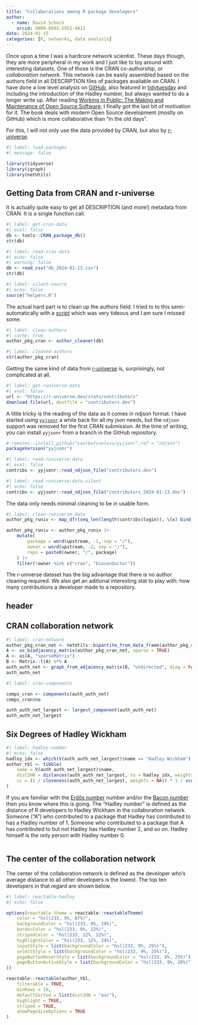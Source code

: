 ```yaml
---
title: "Collaborations among R package developers"
author:
  - name: David Schoch
    orcid: 0000-0003-2952-4812
date: 2024-01-15
categories: [R, networks, data analysis]
---
```


Once upon a time I was a hardcore network scientist. These days though, they are more peripheral in my work and I just like to toy around with interesting datasets. One of those is the CRAN co-authorship, or *collaboration network*. This network can be easily assembled based on the authors field in all DESCRIPTION files of packages available on CRAN. I have done a low level analysis on [GitHub](https://github.com/schochastics/CRAN_collaboration), also featured in
[tidytuesday](https://github.com/rfordatascience/tidytuesday/tree/master/data/2023/2023-09-19) and including the introduction of the Hadley number, but always wanted to do a longer write up. After reading [Working in Public: The Making and Maintenance of Open Source Software](https://press.stripe.com/working-in-public), I finally got the last bit of motivation for it. The book deals with modern Open Source development (mostly on GitHub) which is more collaborative than "in the old days". 

For this, I will not only use the data provided by CRAN, but also by [r-universe](https://r-universe.dev).


```r
#| label: load-packages
#| message: false

library(tidyverse)
library(igraph)
library(netUtils)
```

## Getting Data from CRAN and r-universe

It is actually quite easy to get all DESCRIPTION (and more!) metadata from CRAN. It is a single function call. 
```r
#| label: get-cran-data
#| eval: false
db <- tools::CRAN_package_db()
str(db)
```

```r
#| label: read-cran-data
#| echo: false
#| warning: false
db <- read_csv("db_2024-01-13.csv")
str(db)
```


```r
#| label: silent-source
#| echo: false
source("helpers.R")
```

The actual hard part is to clean up the authors field. I tried to to this semi-automatically with a [script](https://github.com/schochastics/CRAN_collaboration/blob/main/Rscripts/helpers.R) which was very tideous and I am sure I missed some.

```r
#| label: clean-authors
#| cache: true
author_pkg_cran <- author_cleaner(db)
```


```r
#| label: cleaned-authors
str(author_pkg_cran)
```

Getting the same kind of data from [r-universe](https://r-universe.dev) is, surprisingly, not complicated at all.

```r
#| label: get-runiverse-data
#| eval: false
url <- "https://r-universe.dev/stats/contributors"
download.file(url, destfile = "contributors.dev")
```

A little tricky is the reading of the data as it comes in ndjson format. I have started using [`yyjsonr`](https://github.com/coolbutuseless/yyjsonr) a while back for all my json needs, but the `ndjson` support was removed for the first CRAN submission. At the time of writing, you can install `yyjsonr` from a branch in the GitHub repository. 

```r
# remotes::install_github("coolbutuseless/yyjsonr",ref = "ndjson")
packageVersion("yyjsonr")
```


```r
#| label: read-runiverse-data
#| eval: false
contribs <- yyjsonr::read_ndjson_file("contributors.dev")
```

```r
#| label: read-runiverse-data-silent
#| echo: false
contribs <- yyjsonr::read_ndjson_file("contributors_2024-01-13.dev")
```

The data only needs minimal cleaning to be in usable form.

```r
#| label: clean-runiverse-data
author_pkg_runiv <- map_dfr(seq_len(length(contribs$login)), \(x) bind_cols(author = contribs$login[x], contribs$repos[[x]]))

author_pkg_runiv <- author_pkg_runiv |>
    mutate(
        package = word(upstream, -1, sep = "/"),
        owner = word(upstream, -2, sep = "/"),
        repo = paste0(owner, "/", package)
    ) |>
    filter(!owner %in% c("cran", "bioconductor"))
```

The r-universe dataset has the big advantage that there is no author cleaning required. We also get an aditional interesting stat to play with: how many contributions a developer made to a repository. 

## header

## CRAN collaboration network


```r
#| label: cran-network
author_pkg_cran_net <- netUtils::bipartite_from_data_frame(author_pkg_cran, "authorsR", "Package")
A <- as_biadjacency_matrix(author_pkg_cran_net, sparse = TRUE)
A <- as(A, "sparseMatrix")
B <- Matrix::t(A) %*% A
auth_auth_net <- graph_from_adjacency_matrix(B, "undirected", diag = FALSE, weighted = TRUE)
auth_auth_net
```


```r
#| label: cran-components

comps_cran <- components(auth_auth_net)
comps_cran$no
```


```r
auth_auth_net_largest <- largest_component(auth_auth_net)
auth_auth_net_largest
```

## Six Degrees of Hadley Wickham

```r
#| label: hadley-number
#| echo: false
hadley_idx <- which(V(auth_auth_net_largest)$name == "Hadley Wickham")
author_tbl <- tibble(
    name = V(auth_auth_net_largest)$name,
    dist2HW = distances(auth_auth_net_largest, to = hadley_idx, weights = NA),
    cc = (1 / closeness(auth_auth_net_largest, weights = NA)) * 1 / vcount(auth_auth_net_largest)
)
```

If you are familiar with the [Erdős
number](https://en.wikipedia.org/wiki/Erd%C5%91s_number) number and/or
the [Bacon
number](https://en.wikipedia.org/wiki/Six_Degrees_of_Kevin_Bacon#Bacon_numbers)
then you know where this is going. The “Hadley number” is defined as the
distance of R developers to Hadley Wickham in the collaboration network.
Someone (“A”) who contributed to a package that Hadley has contributed
to has a Hadley number of 1. Someone who contributed to a package that A
has contributed to but not Hadley has Hadley number 2, and so on. Hadley
himself is the only person with Hadley number 0.

```r

```

## The center of the collaboration network

The center of the collaboration network is defined as the developer
who’s average distance to all other developers is the lowest. The top
ten developers in that regard are shown below.

```r
#| label: reactable-hadley
#| echo: false

options(reactable.theme = reactable::reactableTheme(
    color = "hsl(233, 9%, 87%)",
    backgroundColor = "hsl(233, 9%, 19%)",
    borderColor = "hsl(233, 9%, 22%)",
    stripedColor = "hsl(233, 12%, 22%)",
    highlightColor = "hsl(233, 12%, 24%)",
    inputStyle = list(backgroundColor = "hsl(233, 9%, 25%)"),
    selectStyle = list(backgroundColor = "hsl(233, 9%, 25%)"),
    pageButtonHoverStyle = list(backgroundColor = "hsl(233, 9%, 25%)"),
    pageButtonActiveStyle = list(backgroundColor = "hsl(233, 9%, 28%)")
))

reactable::reactable(author_tbl,
    filterable = TRUE,
    minRows = 10,
    defaultSorted = list(dist2HW = "asc"),
    highlight = TRUE,
    striped = TRUE,
    showPageSizeOptions = TRUE
)
```

